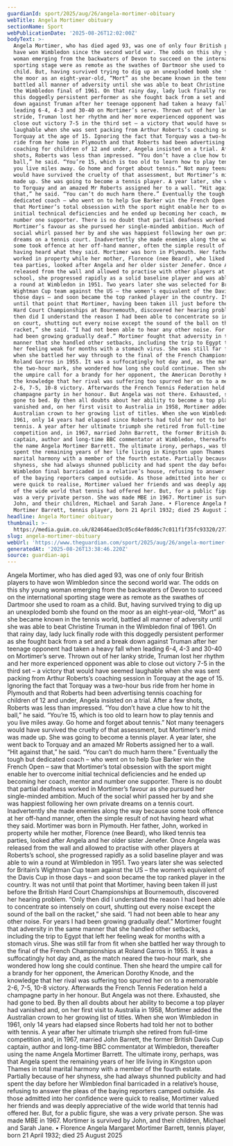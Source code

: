 ```yaml
---
guardianId: sport/2025/aug/26/angela-mortimer-obituary
webTitle: Angela Mortimer obituary
sectionName: Sport
webPublicationDate: '2025-08-26T12:02:00Z'
bodyText: >-
  Angela Mortimer, who has died aged 93, was one of only four British players to
  have won Wimbledon since the second world war. The odds on this shy young
  woman emerging from the backwaters of Devon to succeed on the international
  sporting stage were as remote as the swathes of Dartmoor she used to roam as a
  child. But, having survived trying to dig up an unexploded bomb she found on
  the moor as an eight-year-old, “Mort” as she became known in the tennis world,
  battled all manner of adversity until she was able to beat Christine Truman in
  the Wimbledon final of 1961. On that rainy day, lady luck finally rode with
  this doggedly persistent performer as she fought back from a set and a break
  down against Truman after her teenage opponent had taken a heavy fall when
  leading 6-4, 4-3 and 30-40 on Mortimer’s serve. Thrown out of her lanky
  stride, Truman lost her rhythm and her more experienced opponent was able to
  close out victory 7-5 in the third set – a victory that would have seemed
  laughable when she was sent packing from Arthur Roberts’s coaching session in
  Torquay at the age of 15. Ignoring the fact that Torquay was a two-hour bus
  ride from her home in Plymouth and that Roberts had been advertising tennis
  coaching for children of 12 and under, Angela insisted on a trial. After a few
  shots, Roberts was less than impressed. “You don’t have a clue how to hit the
  ball,” he said. “You’re 15, which is too old to learn how to play tennis and
  you live miles away. Go home and forget about tennis.” Not many teenagers
  would have survived the cruelty of that assessment, but Mortimer’s mind was
  made up. She was going to become a tennis player. A year later, she went back
  to Torquay and an amazed Mr Roberts assigned her to a wall. “Hit against
  that,” he said. “You can’t do much harm there.” Eventually the tough but
  dedicated coach – who went on to help Sue Barker win the French Open – saw
  that Mortimer’s total obsession with the sport might enable her to overcome
  initial technical deficiencies and he ended up becoming her coach, mentor and
  number one supporter. There is no doubt that partial deafness worked in
  Mortimer’s favour as she pursued her single-minded ambition. Much of the
  social whirl passed her by and she was happiest following her own private
  dreams on a tennis court. Inadvertently she made enemies along the way because
  some took offence at her off-hand manner, often the simple result of not
  having heard what they said. Mortimer was born in Plymouth. Her father, John,
  worked in property while her mother, Florence (nee Beard), who liked tennis
  tea parties, looked after Angela and her older sister Jenefer. Once Angela was
  released from the wall and allowed to practise with other players at Roberts’s
  school, she progressed rapidly as a solid baseline player and was able to win
  a round at Wimbledon in 1951. Two years later she was selected for Britain’s
  Wightman Cup team against the US – the women’s equivalent of the Davis Cup in
  those days – and soon became the top ranked player in the country. It was not
  until that point that Mortimer, having been taken ill just before the British
  Hard Court Championships at Bournemouth, discovered her hearing problem. “Only
  then did I understand the reason I had been able to concentrate so intensely
  on court, shutting out every noise except the sound of the ball on the
  racket,” she said. “I had not been able to hear any other noise. For years I
  had been growing gradually deaf.” Mortimer fought that adversity in the same
  manner that she handled other setbacks, including the trip to Egypt that left
  her feeling weak for months with a stomach virus. She was still far from fit
  when she battled her way through to the final of the French Championships at
  Roland Garros in 1955. It was a suffocatingly hot day and, as the match neared
  the two-hour mark, she wondered how long she could continue. Then she heard
  the umpire call for a brandy for her opponent, the American Dorothy Knode, and
  the knowledge that her rival was suffering too spurred her on to a memorable
  2-6, 7-5, 10-8 victory. Afterwards the French Tennis Federation held a
  champagne party in her honour. But Angela was not there. Exhausted, she had
  gone to bed. By then all doubts about her ability to become a top player had
  vanished and, on her first visit to Australia in 1958, Mortimer added the
  Australian crown to her growing list of titles. When she won Wimbledon in
  1961, only 14 years had elapsed since Roberts had told her not to bother with
  tennis. A year after her ultimate triumph she retired from full-time
  competition and, in 1967, married John Barrett, the former British Davis Cup
  captain, author and long-time BBC commentator at Wimbledon, thereafter using
  the name Angela Mortimer Barrett. The ultimate irony, perhaps, was that Angela
  spent the remaining years of her life living in Kingston upon Thames in total
  marital harmony with a member of the fourth estate. Partially because of her
  shyness, she had always shunned publicity and had spent the day before her
  Wimbledon final barricaded in a relative’s house, refusing to answer the pleas
  of the baying reporters camped outside. As those admitted into her confidence
  were quick to realise, Mortimer valued her friends and was deeply appreciative
  of the wide world that tennis had offered her. But, for a public figure, she
  was a very private person. She was made MBE in 1967. Mortimer is survived by
  John, and their children, Michael and Sarah Jane. • Florence Angela Margaret
  Mortimer Barrett, tennis player, born 21 April 1932; died 25 August 2025
headline: Angela Mortimer obituary
thumbnail: >-
  https://media.guim.co.uk/824646aed3c05cd4ef8dd6c7c011f1f35fc93320/277_535_3812_3048/500.jpg
slug: angela-mortimer-obituary
webUrl: 'https://www.theguardian.com/sport/2025/aug/26/angela-mortimer-obituary'
generatedAt: '2025-08-26T13:38:46.220Z'
source: guardian-api
---
```

Angela Mortimer, who has died aged 93, was one of only four British players to have won Wimbledon since the second world war. The odds on this shy young woman emerging from the backwaters of Devon to succeed on the international sporting stage were as remote as the swathes of Dartmoor she used to roam as a child. But, having survived trying to dig up an unexploded bomb she found on the moor as an eight-year-old, “Mort” as she became known in the tennis world, battled all manner of adversity until she was able to beat Christine Truman in the Wimbledon final of 1961. On that rainy day, lady luck finally rode with this doggedly persistent performer as she fought back from a set and a break down against Truman after her teenage opponent had taken a heavy fall when leading 6-4, 4-3 and 30-40 on Mortimer’s serve. Thrown out of her lanky stride, Truman lost her rhythm and her more experienced opponent was able to close out victory 7-5 in the third set – a victory that would have seemed laughable when she was sent packing from Arthur Roberts’s coaching session in Torquay at the age of 15. Ignoring the fact that Torquay was a two-hour bus ride from her home in Plymouth and that Roberts had been advertising tennis coaching for children of 12 and under, Angela insisted on a trial. After a few shots, Roberts was less than impressed. “You don’t have a clue how to hit the ball,” he said. “You’re 15, which is too old to learn how to play tennis and you live miles away. Go home and forget about tennis.” Not many teenagers would have survived the cruelty of that assessment, but Mortimer’s mind was made up. She was going to become a tennis player. A year later, she went back to Torquay and an amazed Mr Roberts assigned her to a wall. “Hit against that,” he said. “You can’t do much harm there.” Eventually the tough but dedicated coach – who went on to help Sue Barker win the French Open – saw that Mortimer’s total obsession with the sport might enable her to overcome initial technical deficiencies and he ended up becoming her coach, mentor and number one supporter. There is no doubt that partial deafness worked in Mortimer’s favour as she pursued her single-minded ambition. Much of the social whirl passed her by and she was happiest following her own private dreams on a tennis court. Inadvertently she made enemies along the way because some took offence at her off-hand manner, often the simple result of not having heard what they said. Mortimer was born in Plymouth. Her father, John, worked in property while her mother, Florence (nee Beard), who liked tennis tea parties, looked after Angela and her older sister Jenefer. Once Angela was released from the wall and allowed to practise with other players at Roberts’s school, she progressed rapidly as a solid baseline player and was able to win a round at Wimbledon in 1951. Two years later she was selected for Britain’s Wightman Cup team against the US – the women’s equivalent of the Davis Cup in those days – and soon became the top ranked player in the country. It was not until that point that Mortimer, having been taken ill just before the British Hard Court Championships at Bournemouth, discovered her hearing problem. “Only then did I understand the reason I had been able to concentrate so intensely on court, shutting out every noise except the sound of the ball on the racket,” she said. “I had not been able to hear any other noise. For years I had been growing gradually deaf.” Mortimer fought that adversity in the same manner that she handled other setbacks, including the trip to Egypt that left her feeling weak for months with a stomach virus. She was still far from fit when she battled her way through to the final of the French Championships at Roland Garros in 1955. It was a suffocatingly hot day and, as the match neared the two-hour mark, she wondered how long she could continue. Then she heard the umpire call for a brandy for her opponent, the American Dorothy Knode, and the knowledge that her rival was suffering too spurred her on to a memorable 2-6, 7-5, 10-8 victory. Afterwards the French Tennis Federation held a champagne party in her honour. But Angela was not there. Exhausted, she had gone to bed. By then all doubts about her ability to become a top player had vanished and, on her first visit to Australia in 1958, Mortimer added the Australian crown to her growing list of titles. When she won Wimbledon in 1961, only 14 years had elapsed since Roberts had told her not to bother with tennis. A year after her ultimate triumph she retired from full-time competition and, in 1967, married John Barrett, the former British Davis Cup captain, author and long-time BBC commentator at Wimbledon, thereafter using the name Angela Mortimer Barrett. The ultimate irony, perhaps, was that Angela spent the remaining years of her life living in Kingston upon Thames in total marital harmony with a member of the fourth estate. Partially because of her shyness, she had always shunned publicity and had spent the day before her Wimbledon final barricaded in a relative’s house, refusing to answer the pleas of the baying reporters camped outside. As those admitted into her confidence were quick to realise, Mortimer valued her friends and was deeply appreciative of the wide world that tennis had offered her. But, for a public figure, she was a very private person. She was made MBE in 1967. Mortimer is survived by John, and their children, Michael and Sarah Jane. • Florence Angela Margaret Mortimer Barrett, tennis player, born 21 April 1932; died 25 August 2025
